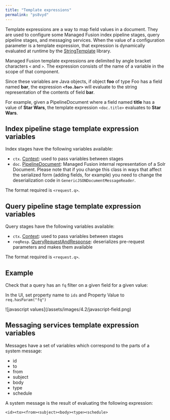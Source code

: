 ```yaml
---
title: "Template expressions"
permalink: "ps8vyd"
---
```


Template expressions are a way to map field values in a document. They are used to configure some Managed Fusion index pipeline stages, query pipeline stages, and messaging services. When the value of a configuration parameter is a template expression, that expression is dynamically evaluated at runtime by the [StringTemplate](https://github.com/antlr/stringtemplate4/blob/master/doc/cheatsheet.md) library.

Managed Fusion template expressions are delimited by angle bracket characters `<` and `>`.
The expression consists of the name of a variable in the scope of that component.

Since these variables are Java objects, if object **foo** of type Foo has a field named **bar**, the expression **`<foo.bar>`** will evaluate to the string representation of the contents of field **bar**.

For example, given a PipelineDocument where a field named **title** has a value of **Star Wars**, the template expression `<doc.title>` evaluates to **Star Wars**.

## Index pipeline stage template expression variables

Index stages have the following variables available:

* `ctx`. [Context](/fusion-pipeline-javadocs/5.9/com/lucidworks/apollo/pipeline/context): used to pass variables between stages
* `doc`. [PipelineDocument](/fusion-pipeline-javadocs/5.9/com/lucidworks/apollo/common/pipeline/pipelinedocument): Managed Fusion internal representation of a Solr Document. Please note that if you change this class in ways that affect the serialized form (adding fields, for example) you need to change the deserialization code in `GenericJSONDocumentMessageReader`.

The format required is `<request.q>`.

## Query pipeline stage template expression variables

Query stages have the following variables available:

* `ctx`. [Context](/fusion-pipeline-javadocs/5.9/com/lucidworks/apollo/pipeline/context): used to pass variables between stages
* `reqResp`. [QueryRequestAndResponse](/fusion-pipeline-javadocs/5.9/com/lucidworks/apollo/pipeline/query/queryrequestandresponse): deserializes pre-request parameters and makes them available

The format required is `<request.q>`.

## Example

Check that a query has an `fq` filter on a given field for a given value:

In the UI, set property name to `ids` and Property Value to `req.hasParam("fq")`

<Frame>![javascript values](/assets/images/4.2/javascript-field.png)</Frame>

## Messaging services template expression variables

Messages have a set of variables which correspond to the parts of a system message:

* id
* to
* from
* subject
* body
* type
* schedule

A system message is the result of evaluating the following expression:

```
<id><to><from><subject><body><type><schedule>
```